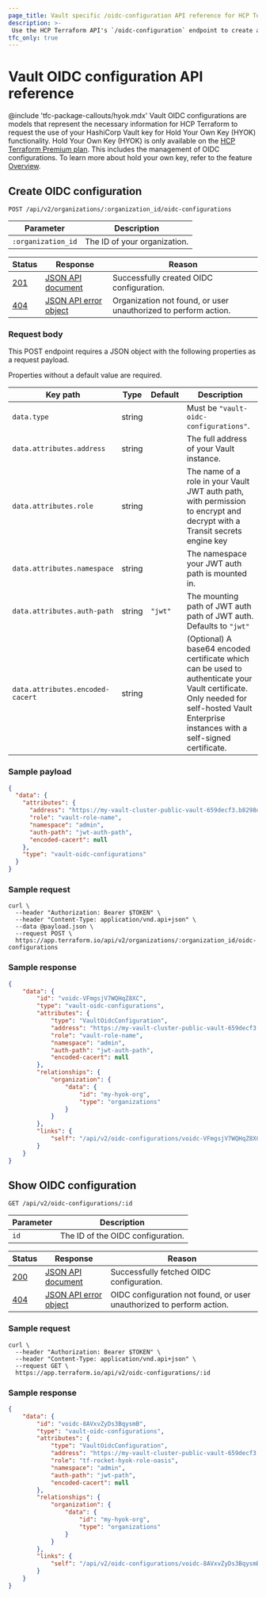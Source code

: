 ```yaml
---
page_title: Vault specific /oidc-configuration API reference for HCP Terraform
description: >-
 Use the HCP Terraform API's `/oidc-configuration` endpoint to create and view your Vault OIDC configurations for Hold Your Own Key (HYOK) in HCP Terraform.
tfc_only: true
---
```


[200]: https://developer.mozilla.org/en-US/docs/Web/HTTP/Status/200

[201]: https://developer.mozilla.org/en-US/docs/Web/HTTP/Status/201

[202]: https://developer.mozilla.org/en-US/docs/Web/HTTP/Status/202

[204]: https://developer.mozilla.org/en-US/docs/Web/HTTP/Status/204

[400]: https://developer.mozilla.org/en-US/docs/Web/HTTP/Status/400

[401]: https://developer.mozilla.org/en-US/docs/Web/HTTP/Status/401

[403]: https://developer.mozilla.org/en-US/docs/Web/HTTP/Status/403

[404]: https://developer.mozilla.org/en-US/docs/Web/HTTP/Status/404

[409]: https://developer.mozilla.org/en-US/docs/Web/HTTP/Status/409

[412]: https://developer.mozilla.org/en-US/docs/Web/HTTP/Status/412

[422]: https://developer.mozilla.org/en-US/docs/Web/HTTP/Status/422

[429]: https://developer.mozilla.org/en-US/docs/Web/HTTP/Status/429

[500]: https://developer.mozilla.org/en-US/docs/Web/HTTP/Status/500

[504]: https://developer.mozilla.org/en-US/docs/Web/HTTP/Status/504

[JSON API document]: /terraform/cloud-docs/api-docs#json-api-documents

[JSON API error object]: https://jsonapi.org/format/#error-objects

# Vault OIDC configuration API reference
@include 'tfc-package-callouts/hyok.mdx'
Vault OIDC configurations are models that represent the necessary information for HCP Terraform to request the use of your HashiCorp Vault key for Hold Your Own Key (HYOK) functionality.
Hold Your Own Key (HYOK) is only available on the [HCP Terraform Premium plan](https://www.hashicorp.com/en/pricing?tab=terraform). This includes the management of OIDC configurations.
To learn more about hold your own key, refer to the feature [Overview](/terraform/cloud-docs/hold-your-own-key).

## Create OIDC configuration
 `POST /api/v2/organizations/:organization_id/oidc-configurations`

 | Parameter           | Description                  |
 | ------------------- | ---------------------------- |
 | `:organization_id` | The ID of your organization. |

 | Status  | Response                  | Reason                                                            |
 |---------|---------------------------|-------------------------------------------------------------------|
 | [201][] | [JSON API document][]     | Successfully created OIDC configuration.  |
 | [404][] | [JSON API error object][] | Organization not found, or user unauthorized to perform action.    |

### Request body

This POST endpoint requires a JSON object with the following properties as a request payload.

Properties without a default value are required.

| Key path                         | Type    | Default   | Description                                                                                                                                                                                               |
| -------------------------------- | ------- | --------- | --------------------------------------------------------------------------------------------------------------------------------------------------------------------------------------------------------- |
| `data.type`                      | string  |           | Must be `"vault-oidc-configurations"`.   |
| `data.attributes.address`                      | string  |           | The full address of your Vault instance.  |
| `data.attributes.role `                      | string  |           | The name of a role in your Vault JWT auth path, with permission to encrypt and decrypt with a Transit secrets engine key  |
| `data.attributes.namespace `                      | string  |           | The namespace your JWT auth path is mounted in. |
| `data.attributes.auth-path `                      | string  | `"jwt"`         | The mounting path of JWT auth path of JWT auth. Defaults to `"jwt"` |
| `data.attributes.encoded-cacert `                      | string  |           | (Optional) A base64 encoded certificate which can be used to authenticate your Vault certificate. Only needed for self-hosted Vault Enterprise instances with a self-signed certificate. |


### Sample payload
```json
{
  "data": {
    "attributes": {
      "address": "https://my-vault-cluster-public-vault-659decf3.b8298d98.z1.hashicorp.cloud:8200",
      "role": "vault-role-name",
      "namespace": "admin",
      "auth-path": "jwt-auth-path",
      "encoded-cacert": null
    },
    "type": "vault-oidc-configurations"
  }
}
```

### Sample request

```shell
curl \
  --header "Authorization: Bearer $TOKEN" \
  --header "Content-Type: application/vnd.api+json" \
  --data @payload.json \
  --request POST \
  https://app.terraform.io/api/v2/organizations/:organization_id/oidc-configurations
```

### Sample response

```json
{
    "data": {
        "id": "voidc-VFmgsjV7WQHqZ8XC",
        "type": "vault-oidc-configurations",
        "attributes": {
            "type": "VaultOidcConfiguration",
            "address": "https://my-vault-cluster-public-vault-659decf3.b8298d98.z1.hashicorp.cloud:8200",
            "role": "vault-role-name",
            "namespace": "admin",
            "auth-path": "jwt-auth-path",
            "encoded-cacert": null
        },
        "relationships": {
            "organization": {
                "data": {
                    "id": "my-hyok-org",
                    "type": "organizations"
                }
            }
        },
        "links": {
            "self": "/api/v2/oidc-configurations/voidc-VFmgsjV7WQHqZ8XC"
        }
    }
}
```


## Show OIDC configuration
 `GET /api/v2/oidc-configurations/:id`

 | Parameter           | Description                  |
 | ------------------- | ---------------------------- |
 | `id` | The ID of the OIDC configuration. |

 | Status  | Response                  | Reason                                                            |
 |---------|---------------------------|-------------------------------------------------------------------|
 | [200][] | [JSON API document][]     | Successfully fetched OIDC configuration.  |
 | [404][] | [JSON API error object][] | OIDC configuration not found, or user unauthorized to perform action.    |

### Sample request

```shell
curl \
  --header "Authorization: Bearer $TOKEN" \
  --header "Content-Type: application/vnd.api+json" \
  --request GET \
  https://app.terraform.io/api/v2/oidc-configurations/:id
```

### Sample response

```json
{
    "data": {
        "id": "voidc-8AVxvZyDs3BqysmB",
        "type": "vault-oidc-configurations",
        "attributes": {
            "type": "VaultOidcConfiguration",
            "address": "https://my-vault-cluster-public-vault-659decf3.b8298d98.z1.hashicorp.cloud:8200",
            "role": "tf-rocket-hyok-role-oasis",
            "namespace": "admin",
            "auth-path": "jwt-path",
            "encoded-cacert": null
        },
        "relationships": {
            "organization": {
                "data": {
                    "id": "my-hyok-org",
                    "type": "organizations"
                }
            }
        },
        "links": {
            "self": "/api/v2/oidc-configurations/voidc-8AVxvZyDs3BqysmB"
        }
    }
}
```
